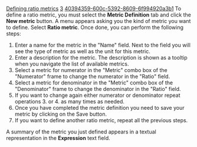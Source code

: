 [[Property:title|Defining ratio metrics]]
[[Property:weight|3]]
[[Property:uuid|40394359-600c-5392-8609-6f994920a3b1]]
To define a ratio metric, you must select the '''Metric Definition''' tab and click the '''New metric''' button. A menu appears asking you the kind of metric you want to define. Select '''Ratio metric'''. Once done, you can perform the following steps:
# Enter a name for the metric in the "Name" field. Next to the field you will see the type of metric as well as the unit for this metric.
# Enter a description for the metric. The description is shown as a tooltip when you navigate the list of available metrics.
# Select a metric for numerator in the "Metric" combo box of the "Numerator" frame to change the numerator in the "Ratio" field. 
# Select a metric for denominator in the "Metric" combo box of the "Denominator" frame to change the denominator in the "Ratio" field. 
# If you want to change again either numerator or denominator repeat operations 3. or 4. as many times as needed.
# Once you have completed the metric definition you need to save your metric by clicking on the Save button.
# If you want to define another ratio metric, repeat all the previous steps.

A summary of the metric you just defined appears in a textual representation in the '''Expression''' text field.

{{seealso|<br/>
[[Managing new metrics|Managing metrics]]  <br/>
}}




